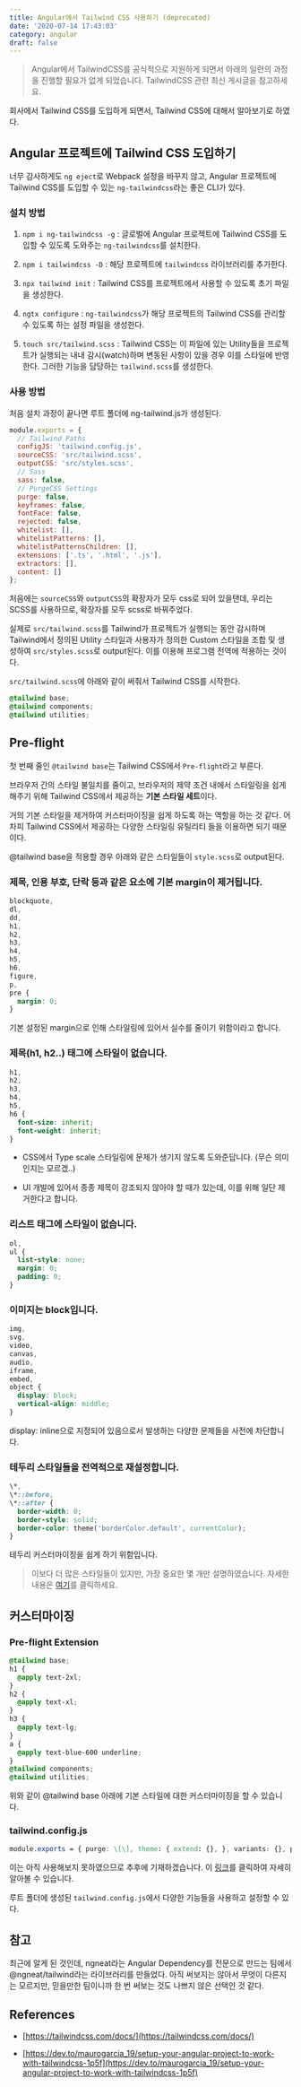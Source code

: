 ```yaml
---
title: Angular에서 Tailwind CSS 사용하기 (deprecated)
date: '2020-07-14 17:43:03'
category: angular
draft: false
---
```


> Angular에서 TailwindCSS를 공식적으로 지원하게 되면서 아래의 일련의 과정을 진행할 필요가 없게 되었습니다. TailwindCSS 관련 최신 게시글을 참고하세요.

회사에서 Tailwind CSS를 도입하게 되면서, Tailwind CSS에 대해서 알아보기로 하였다.

## Angular 프로젝트에 Tailwind CSS 도입하기

너무 감사하게도 `ng eject`로 Webpack 설정을 바꾸지 않고, Angular 프로젝트에 Tailwind CSS를 도입할 수 있는 `ng-tailwindcss`라는 좋은 CLI가 있다.

### 설치 방법

1.  `npm i ng-tailwindcss -g` : 글로벌에 Angular 프로젝트에 Tailwind CSS를 도입할 수 있도록 도와주는 `ng-tailwindcss`를 설치한다.

2.  `npm i tailwindcss -D` : 해당 프로젝트에 `tailwindcss` 라이브러리를 추가한다.

3.  `npx tailwind init` : Tailwind CSS를 프로젝트에서 사용할 수 있도록 초기 파일을 생성한다.

4.  `ngtx configure` : `ng-tailwindcss`가 해당 프로젝트의 Tailwind CSS를 관리할 수 있도록 하는 설정 파일을 생성한다.

5.  `touch src/tailwind.scss` : Tailwind CSS는 이 파일에 있는 Utility들을 프로젝트가 실행되는 내내 감시(watch)하며 변동된 사항이 있을 경우 이를 스타일에 반영한다. 그러한 기능을 담당하는 `tailwind.scss`를 생성한다.

### 사용 방법

처음 설치 과정이 끝나면 루트 폴더에 ng-tailwind.js가 생성된다.

```js
module.exports = {
  // Tailwind Paths
  configJS: 'tailwind.config.js',
  sourceCSS: 'src/tailwind.scss',
  outputCSS: 'src/styles.scss',
  // Sass
  sass: false,
  // PurgeCSS Settings
  purge: false,
  keyframes: false,
  fontFace: false,
  rejected: false,
  whitelist: [],
  whitelistPatterns: [],
  whitelistPatternsChildren: [],
  extensions: ['.ts', '.html', '.js'],
  extractors: [],
  content: []
};
```

처음에는 `sourceCSS`와 `outputCSS`의 확장자가 모두 css로 되어 있을탠데, 우리는 SCSS를 사용하므로, 확장자를 모두 scss로 바꿔주었다.

실제로 `src/tailwind.scss`를 Tailwind가 프로젝트가 실행되는 동안 감시하며 Tailwind에서 정의된 Utility 스타일과 사용자가 정의한 Custom 스타일을 조합 및 생성하여 `src/styles.scss`로 output된다. 이를 이용해 프로그램 전역에 적용하는 것이다.

`src/tailwind.scss`에 아래와 같이 써줘서 Tailwind CSS를 시작한다.

```css
@tailwind base;
@tailwind components;
@tailwind utilities;
```

## Pre-flight

첫 번째 줄인 `@tailwind base`는 Tailwind CSS에서 `Pre-flight`라고 부른다.

브라우저 간의 스타일 불일치를 줄이고, 브라우저의 제약 조건 내에서 스타일링을 쉽게 해주기 위해 Tailwind CSS에서 제공하는 **기본 스타일 세트**이다.

거의 기본 스타일을 제거하여 커스터마이징을 쉽게 하도록 하는 역할을 하는 것 같다. 어차피 Tailwind CSS에서 제공하는 다양한 스타일링 유틸리티 들을 이용하면 되기 때문이다.

@tailwind base을 적용할 경우 아래와 같은 스타일들이 `style.scss`로 output된다.

### 제목, 인용 부호, 단락 등과 같은 요소에 기본 margin이 제거됩니다.

```css
blockquote,
dl,
dd,
h1,
h2,
h3,
h4,
h5,
h6,
figure,
p,
pre {
  margin: 0;
}
```

기본 설정된 margin으로 인해 스타일링에 있어서 실수를 줄이기 위함이라고 합니다.

### 제목(h1, h2..) 태그에 스타일이 없습니다.

```css
h1,
h2,
h3,
h4,
h5,
h6 {
  font-size: inherit;
  font-weight: inherit;
}
```

- CSS에서 Type scale 스타일링에 문제가 생기지 않도록 도와준답니다. (무슨 의미인지는 모르겠..)

- UI 개발에 있어서 종종 제목이 강조되지 않아야 할 때가 있는데, 이를 위해 일단 제거한다고 합니다.

### 리스트 태그에 스타일이 없습니다.

```css
ol,
ul {
  list-style: none;
  margin: 0;
  padding: 0;
}
```

### 이미지는 block입니다.

```css
img,
svg,
video,
canvas,
audio,
iframe,
embed,
object {
  display: block;
  vertical-align: middle;
}
```

display: inline으로 지정되어 있음으로서 발생하는 다양한 문제들을 사전에 차단합니다.

### 테두리 스타일들을 전역적으로 재설정합니다.

```css
\*,
\*::before,
\*::after {
  border-width: 0;
  border-style: solid;
  border-color: theme('borderColor.default', currentColor);
}
```

테두리 커스터마이징을 쉽게 하기 위함입니다.

> 이보다 더 많은 스타일들이 있지만, 가장 중요한 몇 개만 설명하였습니다. 자세한 내용은 [여기](https://unpkg.com/tailwindcss@1.4.6/dist/base.css)를 클릭하세요.

## 커스터마이징

### Pre-flight Extension

```css
@tailwind base;
h1 {
  @apply text-2xl;
}
h2 {
  @apply text-xl;
}
h3 {
  @apply text-lg;
}
a {
  @apply text-blue-600 underline;
}
@tailwind components;
@tailwind utilities;
```

위와 같이 @tailwind base 아래에 기본 스타일에 대한 커스터마이징을 할 수 있습니다.

### tailwind.config.js

```css
module.exports = { purge: \[\], theme: { extend: {}, }, variants: {}, plugins: \[\], }
```

이는 아직 사용해보지 못하였으므로 추후에 기재하겠습니다. 이 [링크](https://tailwindcss.com/docs/functions-and-directives/#theme)를 클릭하여 자세히 알아볼 수 있습니다.

루트 폴더에 생성된 `tailwind.config.js`에서 다양한 기능들을 사용하고 설정할 수 있다.

## 참고

최근에 알게 된 것인데, ngneat라는 Angular Dependency를 전문으로 만드는 팀에서 @ngneat/tailwind라는 라이브러리를 만들었다.
아직 써보지는 않아서 무엇이 다른지는 모르지만, 믿을만한 팀이니까 한 번 써보는 것도 나쁘지 않은 선택인 것 같다.

## References

- [https://tailwindcss.com/docs/](https://tailwindcss.com/docs/)

- [https://dev.to/maurogarcia_19/setup-your-angular-project-to-work-with-tailwindcss-1p5f](https://dev.to/maurogarcia_19/setup-your-angular-project-to-work-with-tailwindcss-1p5f)
